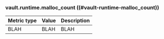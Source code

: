 ### vault.runtime.malloc_count ((#vault-runtime-malloc_count))

Metric type | Value | Description
----------- | ----- | -----------
BLAH     | BLAH    | BLAH